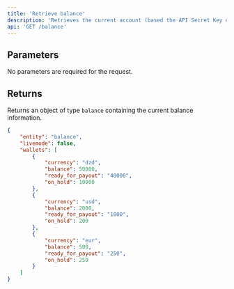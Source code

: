 ```yaml
---
title: 'Retrieve balance'
description: 'Retrieves the current account (based the API Secret Key employed in the request) balance for the three wallets (DZD, EUR, and USD).'
api: 'GET /balance'
---
```


## Parameters
No parameters are required for the request.

## Returns
Returns an object of type `balance` containing the current balance information.

<ResponseExample>

```json The Balance Object
{
    "entity": "balance",
    "livemode": false,
    "wallets": [
        {
            "currency": "dzd",
            "balance": 50000,
            "ready_for_payout": "40000",
            "on_hold": 10000
        },
        {
            "currency": "usd",
            "balance": 2000,
            "ready_for_payout": "1800",
            "on_hold": 200
        },
        {
            "currency": "eur",
            "balance": 500,
            "ready_for_payout": "250",
            "on_hold": 250
        }
    ]
}
```

</ResponseExample>